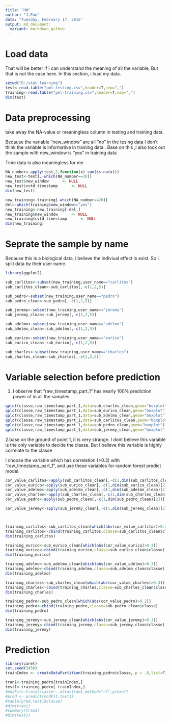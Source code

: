 ```yaml
---
title: "HW"
author: "J.Pan"
date: "Tuesday, February 17, 2015"
output: md_document:
  variant: markdown_github
---
```


Load data
=======================================================================
That will be better if I can understand the meaning of all the variable, But that is not the case here. In this section, i load my data.

```r
setwd("D:/stat learning")
test<-read.table("pml-testing.csv",header=T,sep=",")
training<-read.table("pml-training.csv",header=T,sep=",")
dim(test)
```

Data preprocessing
============================================
take away the NA-value or meaningless column in testing and training data.

Because the variable "new_window" are all "no" in the tesing data
I don't think the variable is informative in training data .
Base on this ,I also took out the sample with new_window is "yes" in training data

Time data is also meaningless for me

```r
NA_number<-apply(test,2,function(x) sum(is.na(x)))
new_test<-test[,-which(NA_number==20)]
new_test$new_window      <- NULL
new_test$cvtd_timestamp      <- NULL
dim(new_test)

new_training<-training[-which(NA_number==20)]
del<-which(training$new_window=="yes")
new_training<-new_training[-del,]
new_training$new_window      <- NULL
new_training$cvtd_timestamp      <- NULL
dim(new_training)
```

Seprate the sample by name
===========================================================================
Because this is a biological data, i believe the indiviual effect is exist.
So I split data by their user name.

```r
library(ggplot2)

sub_carlitos<-subset(new_training,user_name=="carlitos")
sub_carlitos_clean<-sub_carlitos[,-c(1,2,5)]

sub_pedro<-subset(new_training,user_name=="pedro")
sub_pedro_clean<-sub_pedro[,-c(1,2,5)]

sub_jeremy<-subset(new_training,user_name=="jeremy")
sub_jeremy_clean<-sub_jeremy[,-c(1,2,5)]

sub_adelmo<-subset(new_training,user_name=="adelmo")
sub_adelmo_clean<-sub_adelmo[,-c(1,2,5)]

sub_eurico<-subset(new_training,user_name=="eurico")
sub_eurico_clean<-sub_eurico[,-c(1,2,5)]

sub_charles<-subset(new_training,user_name=="charles")
sub_charles_clean<-sub_charles[,-c(1,2,5)]

```

Variable selection before prediction
================================================

1. I observe that "raw_timestamp_part_1" has nearly 100% prediction power of  in all the samples

```r
qplot(classe,raw_timestamp_part_1,data=sub_charles_clean,geom="boxplot")
qplot(classe,raw_timestamp_part_1,data=sub_eurico_clean,geom="boxplot")
qplot(classe,raw_timestamp_part_1,data=sub_adelmo_clean,geom="boxplot")
qplot(classe,raw_timestamp_part_1,data=sub_carlitos_clean,geom="boxplot")
qplot(classe,raw_timestamp_part_1,data=sub_pedro_clean,geom="boxplot")
qplot(classe,raw_timestamp_part_1,data=sub_jeremy_clean,geom="boxplot")
```


2.base on the ground of point 1, it is very strange. I dont believe this variable is the only variable to decide the classe. But I believe this variable is highly correlate to the classe

I choose the variable which has correlation (>0.2) with "raw_timestamp_part_1", and use these variables for random forest predict model.
```r
cor_value_carlitos<-apply(sub_carlitos_clean[,-c(1,dim(sub_carlitos_clean)[2])],2,function(x) cor(as.numeric(x), sub_carlitos_clean$raw_timestamp_part_1,method="spearman"))
cor_value_eurico<-apply(sub_eurico_clean[,-c(1,dim(sub_eurico_clean)[2])],2,function(x) cor(as.numeric(x), sub_eurico_clean$raw_timestamp_part_1,method="spearman"))
cor_value_adelmo<-apply(sub_adelmo_clean[,-c(1,dim(sub_adelmo_clean)[2])],2,function(x) cor(as.numeric(x), sub_adelmo_clean$raw_timestamp_part_1,method="spearman"))
cor_value_charles<-apply(sub_charles_clean[,-c(1,dim(sub_charles_clean)[2])],2,function(x) cor(as.numeric(x), sub_charles_clean$raw_timestamp_part_1,method="spearman"))
cor_value_pedro<-apply(sub_pedro_clean[,-c(1,dim(sub_pedro_clean)[2])],2,function(x) cor(as.numeric(x), sub_pedro_clean$raw_timestamp_part_1,method="spearman"))

cor_value_jeremy<-apply(sub_jeremy_clean[,-c(1,dim(sub_jeremy_clean)[2])],2,function(x) cor(as.numeric(x), sub_jeremy_clean$raw_timestamp_part_1,method="spearman",use="complete.obs"))



training_carlitos<-sub_carlitos_clean[which(abs(cor_value_carlitos)>0.3)]
training_carlitos<-cbind(training_carlitos,classe=sub_carlitos_clean$classe)
dim(training_carlitos)

training_eurico<-sub_eurico_clean[which(abs(cor_value_eurico)>0.3)]
training_eurico<-cbind(training_eurico,classe=sub_eurico_clean$classe)
dim(training_eurico)

training_adelmo<-sub_adelmo_clean[which(abs(cor_value_adelmo)>0.3)]
training_adelmo<-cbind(training_adelmo,classe=sub_adelmo_clean$classe)
dim(training_adelmo)

training_charles<-sub_charles_clean[which(abs(cor_value_charles)>0.3)]
training_charles<-cbind(training_charles,classe=sub_charles_clean$classe)
dim(training_charles)

training_pedro<-sub_pedro_clean[which(abs(cor_value_pedro)>0.2)]
training_pedro<-cbind(training_pedro,classe=sub_pedro_clean$classe)
dim(training_pedro)

training_jeremy<-sub_jeremy_clean[which(abs(cor_value_jeremy)>0.3)]
training_jeremy<-cbind(training_jeremy,classe=sub_jeremy_clean$classe)
dim(training_jeremy)

```

Prediction
========================================

```r
library(caret)
set.seed(3456)
trainIndex <- createDataPartition(training_pedro$classe, p = .8,list=F)

tran1<-training_pedro[trainIndex,]
test1<-training_pedro[-trainIndex,]
#modFit<-train(classe~.,data=tran1,method="rf",prox=T)
#pred <- predict(modFit,test1)
#table(pred,test1$classe)
#dim(tran1)
#summary(tran1)
#dim(test1)
```
